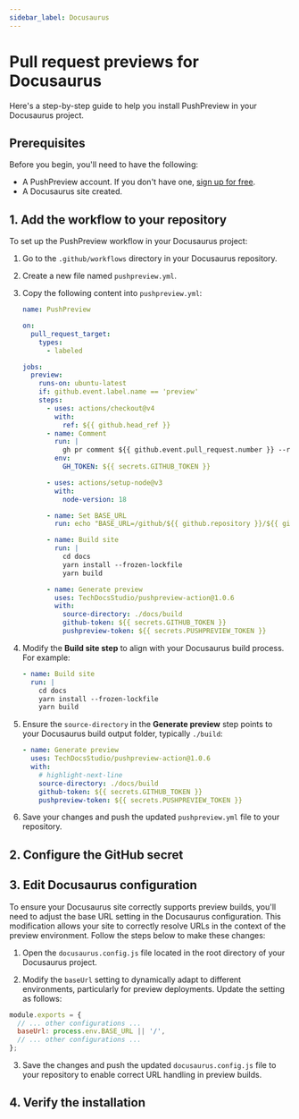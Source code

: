 ---
sidebar_label: Docusaurus
---


# Pull request previews for Docusaurus

Here's a step-by-step guide to help you install PushPreview in your Docusaurus project.

## Prerequisites

Before you begin, you'll need to have the following:

- A PushPreview account. If you don't have one, [sign up for free](https://app.pushpreview.com/accounts/signup/).
- A Docusaurus site created.

## 1. Add the workflow to your repository

To set up the PushPreview workflow in your Docusaurus project:

1. Go to the `.github/workflows` directory in your Docusaurus repository.

1. Create a new file named `pushpreview.yml`.

1. Copy the following content into `pushpreview.yml`:

    ```yaml
    name: PushPreview

    on:
      pull_request_target:
        types:
          - labeled

    jobs:
      preview:
        runs-on: ubuntu-latest
        if: github.event.label.name == 'preview'
        steps:
          - uses: actions/checkout@v4
            with:
              ref: ${{ github.head_ref }}
          - name: Comment
            run: |
              gh pr comment ${{ github.event.pull_request.number }} --repo ${{ github.repository }} --body "⚙️ Hang tight! PushPreview is currently building your preview. We'll share the URL as soon as it's ready."
            env:
              GH_TOKEN: ${{ secrets.GITHUB_TOKEN }}

          - uses: actions/setup-node@v3
            with:
              node-version: 18

          - name: Set BASE_URL
            run: echo "BASE_URL=/github/${{ github.repository }}/${{ github.event.number }}/" >> $GITHUB_ENV

          - name: Build site
            run: |
              cd docs
              yarn install --frozen-lockfile
              yarn build

          - name: Generate preview
            uses: TechDocsStudio/pushpreview-action@1.0.6
            with:
              source-directory: ./docs/build
              github-token: ${{ secrets.GITHUB_TOKEN }}
              pushpreview-token: ${{ secrets.PUSHPREVIEW_TOKEN }}
    ```

1. Modify the **Build site step** to align with your Docusaurus build process. For example:

    ```yaml
    - name: Build site
      run: |
        cd docs
        yarn install --frozen-lockfile
        yarn build
    ```
    
1. Ensure the `source-directory` in the **Generate preview** step points to your Docusaurus build output folder, typically `./build`:

    ```yaml
    - name: Generate preview
      uses: TechDocsStudio/pushpreview-action@1.0.6
      with:
        # highlight-next-line
        source-directory: ./docs/build
        github-token: ${{ secrets.GITHUB_TOKEN }}
        pushpreview-token: ${{ secrets.PUSHPREVIEW_TOKEN }}
    ```

1. Save your changes and push the updated `pushpreview.yml` file to your repository.

## 2. Configure the GitHub secret

<GitHubSecret />

## 3. Edit Docusaurus configuration

To ensure your Docusaurus site correctly supports preview builds, you'll need to adjust the base URL setting in the Docusaurus configuration.
This modification allows your site to correctly resolve URLs in the context of the preview environment.
Follow the steps below to make these changes:

1. Open the `docusaurus.config.js` file located in the root directory of your Docusaurus project.

1. Modify the `baseUrl` setting to dynamically adapt to different environments, particularly for preview deployments. Update the setting as follows:

  ```js
  module.exports = {
    // ... other configurations ...
    baseUrl: process.env.BASE_URL || '/',
    // ... other configurations ...
  };
  ```

3. Save the changes and push the updated `docusaurus.config.js` file to your repository to enable correct URL handling in preview builds.

## 4. Verify the installation

<VerifyInstallation />
